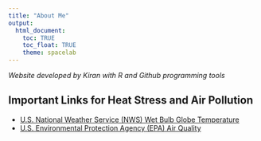 ```yaml
---
title: "About Me"
output: 
  html_document:
    toc: TRUE
    toc_float: TRUE
    theme: spacelab
---
```

*Website developed by Kiran with R and Github programming tools*

## Important Links for Heat Stress and Air Pollution

* [U.S. National Weather Service (NWS) Wet Bulb Globe Temperature](https://www.weather.gov/tsa/wbgt)
* [U.S. Environmental Protection Agency (EPA) Air Quality](https://www.airnow.gov/?city=Boston&state=MA&country=USA)
